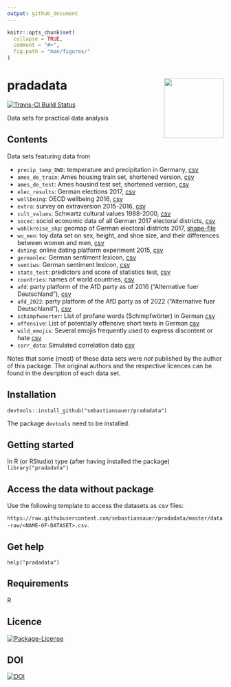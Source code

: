 ```yaml
---
output: github_document
---
```


<!-- README.md is generated from README.Rmd. Please edit that file and NOT the md file. -->

```r
knitr::opts_chunk$set(
  collapse = TRUE,
  comment = "#>",
  fig.path = "man/figures/"
)
```

# pradadata <img src='div/logo.png' align="right" height="139"/>


 <!-- badges: start -->
 
[![Travis-CI Build Status](https://travis-ci.org/sebastiansauer/pradadata.svg?branch=master)](https://travis-ci.org/sebastiansauer/pradadata)

<!-- badges: end -->




Data sets for practical data analysis


## Contents

Data sets featuring data from

- `precip_temp_DWD`: temperature and precipitation in Germany, [csv](https://raw.githubusercontent.com/sebastiansauer/pradadata/master/data-raw/precip_temp_DWD.csv)
- `ames_de_train`: Ames housing train set, shortened version, [csv](https://raw.githubusercontent.com/sebastiansauer/pradadata/master/data-raw/ames_de_train.csv)
- `ames_de_test`: Ames housind test set, shortened version, [csv](https://raw.githubusercontent.com/sebastiansauer/pradadata/master/data-raw/ames_de_test.csv)
- `elec_results`: German elections 2017, [csv](https://raw.githubusercontent.com/sebastiansauer/pradadata/master/data-raw/elec_results.csv)
- `wellbeing`: OECD wellbeing 2016, [csv](https://raw.githubusercontent.com/sebastiansauer/pradadata/master/data-raw/wellbeing.csv)
- `extra`: survey on extraversion 2015-2016, [csv](https://raw.githubusercontent.com/sebastiansauer/pradadata/master/data-raw/extra.csv)
- `cult_values`: Schwartz cultural values 1988-2000, [csv](https://raw.githubusercontent.com/sebastiansauer/pradadata/master/data-raw/cult_values.csv)
- `socec`: sociol economic data of all German 2017 electoral districts, [csv](https://raw.githubusercontent.com/sebastiansauer/pradadata/master/data-raw/socec.csv)
- `wahlkreise_shp`: geomap of German electoral districts 2017, [shape-file]()
- `wo_men`: toy data set on sex, height, and shoe size, and their differences between women and men, [csv](https://raw.githubusercontent.com/sebastiansauer/pradadata/master/data-raw/wo_men.csv)
- `dating`: online dating platform experiment 2015, [csv](https://raw.githubusercontent.com/sebastiansauer/pradadata/master/data-raw/dating.csv)
- `germanlex`: German sentiment lexicon, [csv](https://raw.githubusercontent.com/sebastiansauer/pradadata/master/data-raw/germanlex.csv) 
- `sentiws`: German sentiment lexicon, [csv](https://raw.githubusercontent.com/sebastiansauer/pradadata/master/data-raw/sentiws.csv)
- `stats_test`: predictors and score of statistics test, [csv](https://github.com/sebastiansauer/pradadata/blob/master/data-raw/stats_test.csv)
- `countries`: names of world countries, [csv](https://raw.githubusercontent.com/sebastiansauer/pradadata/master/data-raw/countries.csv)
- `afd`: party platform of the AfD party as of 2016 ("Alternative fuer Deutschland"), [csv](https://raw.githubusercontent.com/sebastiansauer/pradadata/master/data-raw/afd.csv)
- `afd_2022`: party platform of the AfD party as of 2022 ("Alternative fuer Deutschland"), [csv](https://raw.githubusercontent.com/sebastiansauer/pradadata/master/data-raw/afd_2022.csv)
- `schimpfwoerter`:  List of profane words (Schimpfwörter) in German [csv](https://raw.githubusercontent.com/sebastiansauer/pradadata/master/data-raw/schimpfwoerter.csv)
- `offensive`:  List of potentially offensive short texts in German [csv](https://raw.githubusercontent.com/sebastiansauer/pradadata/master/data-raw/offensive.csv)
- `wild_emojis`: Several emojis frequently used to express discontent or hate [csv](https://raw.githubusercontent.com/sebastiansauer/pradadata/master/data-raw/wild_emojis.csv)
- `corr_data`: Simulated correlation data
[csv](https://raw.githubusercontent.com/sebastiansauer/pradadata/master/data-raw/corr_data.csv)





Notes that some (most) of these data sets were *not* published by the author of this package. The original authors and the respective licences can be found in the desription of each data set.


## Installation

`devtools::install_github("sebastiansauer/pradadata")`

The package `devtools` need to be installed.

## Getting started

In R (or RStudio) type (after having installed the package)
`library("pradadata")`



## Access the data without package

Use the following template to access the datasets as csv files:

`https://raw.githubusercontent.com/sebastiansauer/pradadata/master/data-raw/<NAME-OF-DATASET>.csv`.





## Get help
`help("pradadata")`


## Requirements
R


## Licence

[![Package-License](http://img.shields.io/badge/license-GPL--3-brightgreen.svg?style=flat)](http://www.gnu.org/licenses/gpl-3.0.html)


## DOI

[![DOI](https://zenodo.org/badge/109450408.svg)](https://zenodo.org/badge/latestdoi/109450408)



